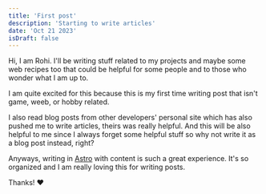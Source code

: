 ```yaml
---
title: 'First post'
description: 'Starting to write articles'
date: 'Oct 21 2023'
isDraft: false
---
```



Hi, I am Rohi. I'll be writing stuff related to my projects and maybe some web recipes too that could be helpful for some people and to those who wonder what I am up to.

I am quite excited for this because this is my first time writing post that isn't game, weeb, or hobby related.

I also read blog posts from other developers' personal site which has also pushed me to write articles, theirs was really helpful.
And this will be also helpful to me since I always forget some helpful stuff so why not write it as a blog post instead, right?

Anyways, writing in [Astro](https://astro.build) with content is such a great experience. It's so organized and I am really loving this for writing posts.

Thanks! ❤️